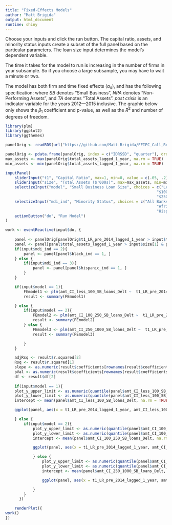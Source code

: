 ```yaml
---
title: "Fixed-Effects Models"
author: "Matt Brigida"
output: html_document
runtime: shiny
---
```


Choose your inputs and click the run button.  The capital ratio, assets, and minority status inputs create a subset of the full panel based on the particular parameters.  The loan size input determines the model's dependent variable. 

The time it takes for the model to run is increasing in the number of firms in your subsample.  So if you choose a large subsample, you may have to wait a minute or two.

The model has both firm and time fixed effects ($\alpha_{it}$), and has the following specification:
\begin{equation}
\% \Delta SB\ Loans = \beta_1 (T1\ Lev.\ Ratio) + \beta_2 \frac{Amt.\ SB\ Loans}{TA} + \beta_3 ROA + \beta_4 \frac{NPA}{TA} + \beta_5 \frac{Deposits}{TA} + \beta_6 log(TA) + \beta_7 (post\ crisis) + \alpha_{it} + \epsilon_{it}
\end{equation}
where *SB* denotes "Small Business", *NPA* denotes "Non-Performing Assets", and *TA* denotes "Total Assets".  *post crisis* is an indicator variable for the years 2012---2015 inclusive.  The graphic below only shows the $\beta_1$ coefficient and p-value, as well as the $R^2$ and number of degrees of freedom.

```r
library(plm)
library(ggplot2)
library(ggthemes)

panelOrig <- readRDS(url("https://github.com/Matt-Brigida/FFIEC_Call_Reports/blob/master/querying_data_and_analysis/analyses/panel_data_analysis/full_panel/panel_mdi_ind.rds?raw=true"))

panelOrig <- pdata.frame(panelOrig, index = c("IDRSSD", "quarter"), drop.index=TRUE, row.names=TRUE)
max_assets <- max(panelOrig$total_assets_lagged_1_year, na.rm = TRUE)
min_assets <- min(panelOrig$total_assets_lagged_1_year, na.rm = TRUE)

inputPanel(
    sliderInput("t1", "Capital Ratio", max=1, min=0, value = c(.05, .2), step = 0.01),
    sliderInput("size", "Total Assets ($'000s)", max=max_assets, min=min_assets, value = c(1000, 10000), step = 100),
    selectizeInput("model", "Small Business Loan Size", choices = c("Less $100,000" = 1,
                                                                  "$100,000 to $250,000" = 2,
                                                                  "$250,000 to $1,000,000" = 3)),
    selectizeInput("mdi_ind", "Minority Status", choices = c("All Banks" = 1,
                                                                  "African-American-Owned" = 2,
                                                                  "Hispanic-Owned" = 3)),    
    actionButton("do", "Run Model")
)

work <- eventReactive(input$do, {
    
    panel <- panelOrig[panelOrig$t1_LR_pre_2014_lagged_1_year > input$t1[1] & panelOrig$t1_LR_pre_2014_lagged_1_year < input$t1[2], ]
    panel <- panel[panel$total_assets_lagged_1_year > input$size[1] & panel$total_assets_lagged_1_year < input$size[2], ]
    if(input$mdi_ind == 2){
        panel <- panel[panel$black_ind == 1, ]
    } else {
        if(input$mdi_ind == 3){
            panel <- panel[panel$hispanic_ind == 1, ]
        }
    }

    if(input$model == 1){
        FEmodel1 <- plm(amt_CI_less_100_SB_loans_Delt ~  t1_LR_pre_2014_lagged_1_year + less_100_lagged_SB_loans_TA + ROA + NPA_TA + I(log(panel$total_assets_lagged_1_year)) + TD_TA + I(post_crisis_ind), data = panel, model = "within", effect = "twoways")
        result <- summary(FEmodel1)

    } else {
        if(input$model == 2){
            FEmodel2 <- plm(amt_CI_100_250_SB_loans_Delt ~  t1_LR_pre_2014_lagged_1_year + X100_250_lagged_SB_loans_TA + ROA + NPA_TA + I(log(panel$total_assets_lagged_1_year)) + TD_TA + I(post_crisis_ind), data = panel, model = "within", effect = "twoways")
            result <- summary(FEmodel2) 
        } else {
            FEmodel3 <- plm(amt_CI_250_1000_SB_loans_Delt ~  t1_LR_pre_2014_lagged_1_year + X250_1000_lagged_SB_loans_TA + ROA + NPA_TA + I(log(panel$total_assets_lagged_1_year)) + TD_TA + I(post_crisis_ind), data = panel, model = "within", effect = "twoways")
            result <- summary(FEmodel3)

        }
    }

    adjRsq <- result$r.squared[2]
    Rsq <- result$r.squared[1]
    slope <- as.numeric(result$coefficients[rownames(result$coefficients) == "t1_LR_pre_2014_lagged_1_year",][1])
    pVal <- as.numeric(result$coefficients[rownames(result$coefficients) == "t1_LR_pre_2014_lagged_1_year",][4])
    df <- result$df[2]
    
    if(input$model == 1){
    plot_y_upper_limit <- as.numeric(quantile(panel$amt_CI_less_100_SB_loans_Delt, .85, na.rm = TRUE))
    plot_y_lower_limit <- as.numeric(quantile(panel$amt_CI_less_100_SB_loans_Delt, .15, na.rm = TRUE))
    intercept <- mean(panel$amt_CI_less_100_SB_loans_Delt, na.rm = TRUE) - slope * mean(panel$t1_LR_pre_2014_lagged_1_year, na.rm = TRUE)

    ggplot(panel, aes(x = t1_LR_pre_2014_lagged_1_year, amt_CI_less_100_SB_loans_Delt)) + geom_hex() + ylim(plot_y_lower_limit, plot_y_upper_limit) + labs(title = paste0("Capital Ratio Coef: ", round(slope, 2), "| P-value: ", round(pVal, 2)), subtitle = paste0("R-sq: ", round(Rsq, 4), "| Adj-R-sq: ", round(adjRsq, 4), "| Deg. Freedom: ", round(df, 0)), x = "T1 Leverage Ratio", y = "Change in SB Loans (Less than $100,000)") + theme_solarized() + geom_abline(slope = slope, intercept = intercept)

    } else {
        if(input$model == 2){
            plot_y_upper_limit <- as.numeric(quantile(panel$amt_CI_100_250_SB_loans_Delt, .85, na.rm = TRUE))
            plot_y_lower_limit <- as.numeric(quantile(panel$amt_CI_100_250_SB_loans_Delt, .15, na.rm = TRUE))
            intercept <- mean(panel$amt_CI_100_250_SB_loans_Delt, na.rm = TRUE) - slope * mean(panel$t1_LR_pre_2014_lagged_1_year, na.rm = TRUE)

            ggplot(panel, aes(x = t1_LR_pre_2014_lagged_1_year, amt_CI_100_250_SB_loans_Delt)) + geom_hex() + ylim(plot_y_lower_limit, plot_y_upper_limit) + labs(title = paste0("Capital Ratio Coef: ", round(slope, 2), "| P-value: ", round(pVal, 2)), subtitle = paste0("R-sq: ", round(Rsq, 4), "| Adj-R-sq: ", round(adjRsq, 4), "| Deg. Freedom: ", round(df, 0)), x = "T1 Leverage Ratio", y = "Change in SB Loans ($100,000 to $250,000)") + theme_solarized(light = TRUE) + geom_abline(slope = slope, intercept = intercept)

            } else {
                plot_y_upper_limit <- as.numeric(quantile(panel$amt_CI_250_1000_SB_loans_Delt, .85, na.rm = TRUE))
                plot_y_lower_limit <- as.numeric(quantile(panel$amt_CI_250_1000_SB_loans_Delt, .15, na.rm = TRUE))
                intercept <- mean(panel$amt_CI_250_1000_SB_loans_Delt, na.rm = TRUE) - slope * mean(panel$t1_LR_pre_2014_lagged_1_year, na.rm = TRUE)

                ggplot(panel, aes(x = t1_LR_pre_2014_lagged_1_year, amt_CI_250_1000_SB_loans_Delt)) + geom_hex() + ylim(plot_y_lower_limit, plot_y_upper_limit) + labs(title = paste0("Capital Ratio Coef: ", round(slope, 2), "| P-value: ", round(pVal, 2)), subtitle = paste0("R-sq: ", round(Rsq, 4), "| Adj-R-sq: ", round(adjRsq, 4), "| Deg. Freedom: ", round(df, 0)), x = "T1 Leverage Ratio", y = "Change in SB Loans ($250,000 to $1 million)") + theme_solarized(light = TRUE) + geom_abline(slope = slope, intercept = intercept)

            }
        }
      })

    renderPlot({
work()
})

```
